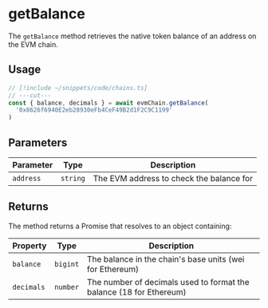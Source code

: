 # getBalance

The `getBalance` method retrieves the native token balance of an address on the EVM chain.

## Usage

```ts twoslash
// [!include ~/snippets/code/chains.ts]
// ---cut---
const { balance, decimals } = await evmChain.getBalance(
  '0x8626f6940E2eb28930eFb4CeF49B2d1F2C9C1199'
)
```

## Parameters

| Parameter | Type     | Description                              |
| --------- | -------- | ---------------------------------------- |
| `address` | `string` | The EVM address to check the balance for |

## Returns

The method returns a Promise that resolves to an object containing:

| Property   | Type     | Description                                                         |
| ---------- | -------- | ------------------------------------------------------------------- |
| `balance`  | `bigint` | The balance in the chain's base units (wei for Ethereum)            |
| `decimals` | `number` | The number of decimals used to format the balance (18 for Ethereum) |
